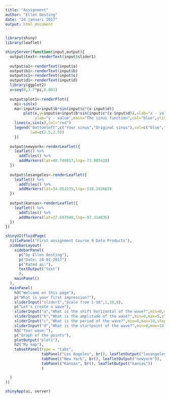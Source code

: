 ---
title: "Assignment"
author: "Ellen Oosting"
date: "24 januari 2017"
output: html_document
---

```{r,eval=FALSE}
library(shiny)
library(leaflet)

shinyServer(function(input,output){
  output$text<-renderText(input$slider1)
  
  output$a1<-renderText(input$a)
  output$b1<-renderText(input$b)
  output$c1<-renderText(input$c)
  output$d1<-renderText(input$d)
  library(ggplot2)
  x=seq(0,3.7*pi,0.001)
  
  output$plot1<-renderPlot({
    mi<-sin(x)
    ma<-input$a+input$b*sin(input$c*(x-input$d))
        plot(x,y=input$a+input$b*sin(input$c*(x-input$d)),xlab="x - value initial form 0-4 pi",
             ylab="y - value",main="The sinus function",col="blue",ylim=c(-10,10))
    lines(x,sin(x),col="red")
    legend("bottomleft",c("Your sinus","Original sinus"),col=c("blue","red"),lty = c(1,1), 
           lwd=c(2.5,2.5))
    })
  
  output$newyork<-renderLeaflet({
    leaflet() %>%
      addTiles() %>%
      addMarkers(lat=40.748817,lng=-73.985428)
  })
  
  output$losangeles<-renderLeaflet({
    leaflet() %>%
      addTiles() %>%
      addMarkers(lat=34.052235,lng=-118.243683)
  })
  
  output$kansas<-renderLeaflet({
    leaflet() %>%
      addTiles() %>%
      addMarkers(lat=37.697948,lng=-97.314835)
  })
})

shinyUI(fluidPage(
  titlePanel("First assignment Course 9 Data Products"),
  sidebarLayout(
    sidebarPanel(
      p("by Ellen Oosting"),
      p("Date: 24-01-2017")
      p("Rated as:"),
      textOutput("text")
      ),
    mainPanel()
  ),
  mainPanel(
    h3("Welcome on this page"),
    p("What is your first impression?"),
    sliderInput("slider1","Scale from 1-10",1,10,8),
    p("Let's create a wave"),
    sliderInput("a","What is the shift horizontal of the wave?",min=0,max=5,step=0.5,value=0),
    sliderInput("b","What is the amplitude of the wave?",min=0,max=5,step=0.5,value=1),
    sliderInput("c","What is the period of the wave?",min=0,max=10,step=0.5,value=1),
    sliderInput("d","What is the startpoint of the wave?",min=0,max=10,step=0.5,value=0),
    h3("Your wave:"),
    p("Graph of the points"),
    plotOutput("plot1"),
    h2("My map"),
    tabsetPanel(type = "tabs",
                tabPanel("Los Angeles", br(), leafletOutput("losangeles")),
                tabPanel("New York", br(), leafletOutput("newyork")),
                tabPanel("Kansas", br(), leafletOutput("kansas"))
                )

  )
))

shinyApp(ui, server)

```
